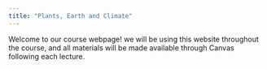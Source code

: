 ```yaml
---
title: "Plants, Earth and Climate"
---
```


Welcome to our course webpage! we will be using this website throughout the course, and all materials will be made available through Canvas following each lecture.

```r

```

